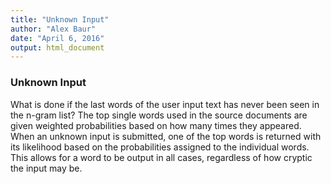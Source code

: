 ---
title: "Unknown Input"
author: "Alex Baur"
date: "April 6, 2016"
output: html_document
---

### Unknown Input

What is done if the last words of the user input text has never been seen in the n-gram list? The top single words used in the source documents are given weighted probabilities based on how many times they appeared. When an unknown input is submitted, one of the top words is returned with its likelihood based on the probabilities assigned to the individual words. This allows for a word to be output in all cases, regardless of how cryptic the input may be.